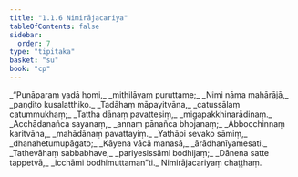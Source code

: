 ```yaml
---
title: "1.1.6 Nimirājacariya"
tableOfContents: false
sidebar:
  order: 7
type: "tipitaka"
basket: "su"
book: "cp"
---
```



<DynamicBreadcrumb />

<Division number="40" book="cp" bookNo="21" page="389">

<Paragraph number="46" type="verses" book="cp">
_“Punāparaṃ yadā homi,_  
_mithilāyaṃ puruttame;_  
_Nimi nāma mahārājā,_  
_paṇḍito kusalatthiko._  

</Paragraph>

</Division>
<Division number="41" book="cp" bookNo="21" page="389">

<Paragraph number="47" type="verses" book="cp">
_Tadāhaṃ māpayitvāna,_  
_catussālaṃ catummukhaṃ;_  
_Tattha dānaṃ pavattesiṃ,_  
_migapakkhinarādinaṃ._  

</Paragraph>

</Division>
<Division number="42" book="cp" bookNo="21" page="389">

<Paragraph number="48" type="verses" book="cp">
_Acchādanañca sayanaṃ,_  
_annaṃ pānañca bhojanaṃ;_  
_Abbocchinnaṃ karitvāna,_  
_mahādānaṃ pavattayiṃ._  

</Paragraph>

</Division>
<Division number="43" book="cp" bookNo="21" page="389">

<Paragraph number="49" type="verses" book="cp">
_Yathāpi sevako sāmiṃ,_  
_dhanahetumupāgato;_  
_Kāyena vācā manasā,_  
_ārādhanīyamesati._  

</Paragraph>

</Division>
<Division number="44" book="cp" bookNo="21" page="389">

<Paragraph number="50" type="verses" book="cp">
_Tathevāhaṃ sabbabhave,_  
_pariyesissāmi bodhijaṃ;_  
_Dānena satte tappetvā,_  
_icchāmi bodhimuttaman”ti._  


</Paragraph>
</Division>

<Paragraph number="51" type="center" book="cp">
Nimirājacariyaṃ chaṭṭhaṃ.
</Paragraph>